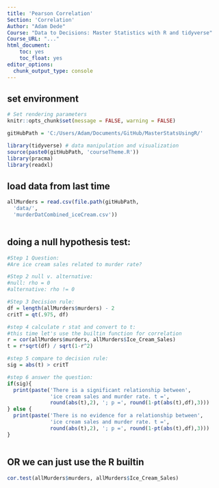 ```yaml
---
title: 'Pearson Correlation'
Section: 'Correlation'
Author: "Adam Dede"
Course: "Data to Decisions: Master Statistics with R and tidyverse"
Course_URL: "..." 
html_document:
    toc: yes
    toc_float: yes
editor_options:
  chunk_output_type: console
---
```



## set environment

```r

# Set rendering parameters
knitr::opts_chunk$set(message = FALSE, warning = FALSE)

gitHubPath = 'C:/Users/Adam/Documents/GitHub/MasterStatsUsingR/'

library(tidyverse) # data manipulation and visualization
source(paste0(gitHubPath, 'courseTheme.R'))
library(pracma)
library(readxl)

```

## load data from last time 

```r

allMurders = read.csv(file.path(gitHubPath,
  'data/',
  'murderDatCombined_iceCream.csv'))



```

## doing a null hypothesis test: 

```r
#Step 1 Question: 
#Are ice cream sales related to murder rate? 

#Step 2 null v. alternative: 
#null: rho = 0
#alternative: rho != 0

#Step 3 Decision rule: 
df = length(allMurders$murders) - 2
critT = qt(.975, df)

#step 4 calculate r stat and convert to t: 
#this time let's use the builtin function for correlation
r = cor(allMurders$murders, allMurders$Ice_Cream_Sales)
t = r*sqrt(df) / sqrt(1-r^2)

#step 5 compare to decision rule: 
sig = abs(t) > critT

#step 6 answer the question: 
if(sig){
  print(paste('There is a significant relationship between',
              'ice cream sales and murder rate. t =',
              round(abs(t),2), '; p =', round(1-pt(abs(t),df),3)))
} else {
  print(paste('There is no evidence for a relationship between',
              'ice cream sales and murder rate. t =',
              round(abs(t),2), '; p =', round(1-pt(abs(t),df),3)))
}



```

## OR we can just use the R builtin

```r

cor.test(allMurders$murders, allMurders$Ice_Cream_Sales)



```

